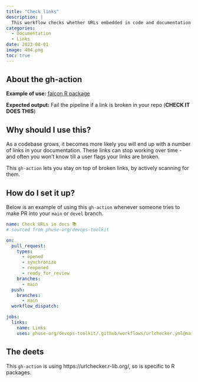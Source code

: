 ```yaml
---
title: "Check links"
description: |
  This workflow checks whether URLs embedded in code and documentation are valid. Invalid URLs result in workflow failures.
categories:
  - Documentation
  - Links
date: 2023-08-01
image: 404.png
toc: true
---
```


:::{.callout-note style="margin-top: 0rem;" collapse="false"}
## About the gh-action

**Example of use:** [falcon R package](https://github.com/pharmaverse/falcon/blob/use-phuse-cicd/.github/workflows/phuse-basics.yml)

**Expected output:** Fail the pipeline if a link is broken in your repo (**CHECK IT DOES THIS**)
:::

## Why should I use this?

As a codebase grows, it becomes more likely you will end up with a number of links in your documentation.
These links can stop working over time - and often you won't know till a user flags your links are broken.

This `gh-action` lets you stay on top of broken links, by actively scanning for them.

## How do I set it up?

Below is an example of using this `gh-action` whenever someone tries to make PR into your `main` or `devel` branch.


```yaml
name: Check URLs in docs 📚
# sourced from phuse-org/devops-toolkit

on:
  pull_request:
    types:
      - opened
      - synchronize
      - reopened
      - ready_for_review
    branches:
      - main
  push:
    branches:
      - main
  workflow_dispatch:

jobs:
  links:
    name: Links
    uses: phuse-org/devops-toolkit/.github/workflows/urlchecker.yml@main
```

## The deets

This `gh-action` is using https://urlchecker.r-lib.org/, so is specific to R packages.
